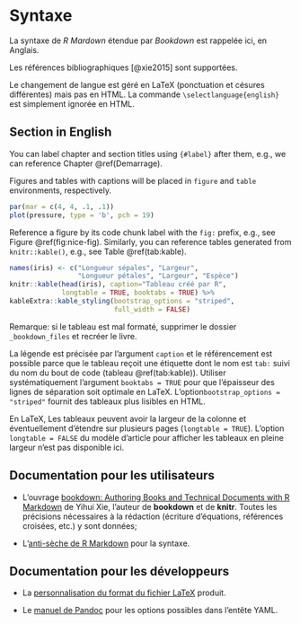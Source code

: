 # Syntaxe

La syntaxe de _R Mardown_ étendue par _Bookdown_ est rappelée ici, en Anglais.

Les références bibliographiques [@xie2015] sont supportées.

Le changement de langue est géré en LaTeX (ponctuation et césures différentes) mais pas en HTML.
La commande `\selectlanguage{english}` est simplement ignorée en HTML.

\selectlanguage{english}

## Section in English

You can label chapter and section titles using `{#label}` after them, e.g., we can reference Chapter \@ref(Demarrage).

Figures and tables with captions will be placed in `figure` and `table` environments, respectively.

```r
par(mar = c(4, 4, .1, .1))
plot(pressure, type = 'b', pch = 19)
```

Reference a figure by its code chunk label with the `fig:` prefix, e.g., see Figure \@ref(fig:nice-fig). Similarly, you can reference tables generated from `knitr::kable()`, e.g., see Table \@ref(tab:kable).

```r
names(iris) <- c("Longueur sépales", "Largeur", 
                 "Longueur pétales", "Largeur", "Espèce")
knitr::kable(head(iris), caption="Tableau créé par R", 
             longtable = TRUE, booktabs = TRUE) %>%
kableExtra::kable_styling(bootstrap_options = "striped", 
                          full_width = FALSE)
```

\selectlanguage{french}

Remarque: si le tableau est mal formaté, supprimer le dossier `_bookdown_files` et recréer le livre.

La légende est précisée par l'argument `caption` et le référencement est possible parce que le tableau reçoit une étiquette dont le nom est `tab:` suivi du nom du bout de code (tableau \@ref(tab:kable)).
Utiliser systématiquement l'argument `booktabs = TRUE` pour que l'épaisseur des lignes de séparation soit optimale en LaTeX.
L'option\break `bootstrap_options = "striped"` fournit des tableaux plus lisibles en HTML.

En LaTeX, Les tableaux peuvent avoir la largeur de la colonne et éventuellement d'étendre sur plusieurs pages (`longtable = TRUE`).
L'option `longtable = FALSE` du modèle d'article pour afficher les tableaux en pleine largeur n'est pas disponible ici.


## Documentation pour les utilisateurs

- L'ouvrage [bookdown: Authoring Books and Technical Documents with R Markdown](https://bookdown.org/yihui/bookdown/) de Yihui Xie, l'auteur de **bookdown** et de **knitr**. Toutes les précisions nécessaires à la rédaction (écriture d'équations, références croisées, etc.) y sont données;

- L'[anti-sèche de R Markdown](https://www.rstudio.com/wp-content/uploads/2015/02/rmarkdown-cheatsheet.pdf) pour la syntaxe.


## Documentation pour les développeurs

- La [personnalisation du format du fichier LaTeX](http://rmarkdown.rstudio.com/pdf_document_format.html#advanced_customization) produit.

- Le [manuel de Pandoc](https://pandoc.org/MANUAL.html) pour les options possibles dans l'entête YAML.
